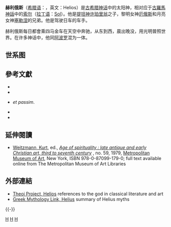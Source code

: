 {{noteTA
|G1=MY
}}
'''赫利俄斯'''（[[希腊语|希腊语]]：{{lang|el|Ήλιος}}，英文：Helios）是[[古希腊神话|古希腊神话]]中的太阳神，相对应于[[古羅馬神話|古羅馬神話]]中的[[索尔_(罗马神话)|索尔]]（[[拉丁语|拉丁语]]：[[索尔_(罗马神话)|Sol]]）。他是[[提坦神|提坦神]][[许珀里翁_(神話)|许珀里翁]]之子，黎明女神[[厄俄斯|厄俄斯]]和月亮女神[[塞勒涅|塞勒涅]]的兄弟。他是驾驶日车的车手。

赫利俄斯每日都會乘四马金车在天空中奔驰，从东到西，晨出晚没，用光明普照世界。在许多神话中，他同[[阿波罗|阿波罗]]混为一体。

== 世系图 ==
{{clear}}
{{familytree/start}}
{{familytree| | | HYP |y| THE | | | | | | | | | | |HYP=[[许珀里翁|许珀里翁]]|THE=[[忒亚|忒亚]]}}
{{familytree| |,|-|-|-|+|-|-|-|.| | | |!| | | | | |}}
{{familytree| SEL | | EOS | | HEL |y| KLY | | | | |SEL=[[塞勒涅|塞勒涅]]|EOS=[[厄俄斯|厄俄斯]]|HEL='''赫利俄斯'''|KLY=[[克吕墨涅|克吕墨涅]]}}
{{familytree| | | | | |,|-|-|-|v|-|^|-|v|-|-|-|.| |}} {{familytree| | | | | AIG | | PHA | | LAM | | PHN |AIG=[[埃格尔|埃格尔]]|PHA=[[法厄图萨|法厄图萨]]|LAM=[[兰佩提埃|兰佩提埃]]|PHN=[[法厄同|法厄同]]}}
{{familytree/end}}

==參考文獻==
{{refbegin}}
* {{cite book|author=[[Walter_Burkert|Burkert, Walter]]|date= 1982|title=Greek Religion}}
* {{cite news|author=[[Karl_Kerenyi|Kerenyi, Karl]]|date= 1951|work=The Gods of the Greeks|title=Apollo: The Wind, the Spirit, and the God: Four Studies|pages=}} 
* {{cite news|author=[[Karl_Kerenyi|Kerenyi, Karl]]|date= 1951|work=The Gods of the Greeks|title=The Sun, the Moon and their Family|pages=190–194}} ''et passim''.
* {{cite book|author=Schauenburg, Konrad |date=1955|title=Helios: Archäologisch-mythologische Studien über den antiken|publisher=Mann}}
* {{cite news|author=[[威廉·史密斯_(辞书编纂家)|威廉·史密斯]]|work=[[Dictionary_of_Greek_and_Roman_Biography_and_Mythology|Dictionary of Greek and Roman Biography and Mythology]]|location=London|date=1873|url=http://www.perseus.tufts.edu/hopper/text?doc=Perseus%3Atext%3A1999.04.0104%3Aentry%3Dhelios-bio-1|title=He'lios|accessdate=2016-03-17|archive-date=2021-05-07|archive-url=https://web.archive.org/web/20210507213124/https://www.perseus.tufts.edu/hopper/text?doc=Perseus:text:1999.04.0104:entry=helios-bio-1|dead-url=no}}
{{refend}}

==延伸閱讀==
* [[Kurt_Weitzmann|Weitzmann, Kurt]], ed., ''[http://libmma.contentdm.oclc.org/cdm/ref/collection/p15324coll10/id/156533 Age of spirituality : late antique and early Christian art, third to seventh century] {{Wayback|url=http://libmma.contentdm.oclc.org/cdm/ref/collection/p15324coll10/id/156533 |date=20150426182735 }}'', no. 59, 1979, [[Metropolitan_Museum_of_Art|Metropolitan Museum of Art]], New York, ISBN 978-0-87099-179-0; full text available online from The Metropolitan Museum of Art Libraries

==外部連結==
{{Commons category|Helios|赫利俄斯}}
* [http://www.theoi.com/Titan/Helios.html Theoi Project, Helios] {{Wayback|url=http://www.theoi.com/Titan/Helios.html |date=20210420104342 }} references to the god in classical literature and art
* [http://www.maicar.com/GML/Helius.html Greek Mythology Link, Helius] {{Wayback|url=http://www.maicar.com/GML/Helius.html |date=20210425165823 }} summary of Helius myths

{{-}}
{{提坦}}
{{希臘神話諸神}}
{{希臘宗教}}
{{權威控制}}

[[分類:提坦|H]]
[[分類:太阳神|H]]
[[分類:希臘神祇|H]]